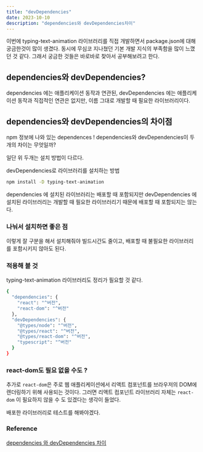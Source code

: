 ```yaml
---
title: "devDependencies"
date: 2023-10-10
description: "dependencies와 devDependencies차이"
---
```


이번에 typing-text-animation 라이브러리를 직접 개발하면서 package.json에 대해 궁금한것이 많이 생겼다. 동시에 무심코 지나쳤던 기본 개발 지식의 부족함을 많이 느꼈던 것 같다. 그래서 궁금한 것들은 바로바로 찾아서 공부해보려고 한다.

## dependencies와 devDependencies?

dependencies 에는 애플리케이션 동작과 연관된, devDependencies 에는 애플리케이션 동작과 직접적인 연관은 없지만, 이름 그대로 개발할 때 필요한 라이브러리이다.

## dependencies와 devDependencies의 차이점

npm 정보에 나와 있는 dependences ! dependencies와 devDependencies이 두개의 차이는 무엇일까?

일단 위 두개는 설치 방법이 다르다.

devDependencies로 라이브러리를 설치하는 방법

```bash
npm install -D typing-text-animation
```

dependencies 에 설치된 라이브러리는 배포할 때 포함되지만 devDependencies 에 설치된 라이브러리는 개발할 때 필요한 라이브러리기 때문에 배포할 때 포함되지는 않는다.

### 나눠서 설치하면 좋은 점

이렇게 잘 구분을 해서 설치해줘야 빌드시간도 줄이고, 배포할 때 불필요한 라이브러리를 포함시키지 않아도 된다.

### 적용해 볼 것

typing-text-animation 라이브러리도 정리가 필요할 것 같다.

```bash
{
  "dependencies": {
    "react": "^버전",
    "react-dom": "^버전"
  },
  "devDependencies": {
    "@types/node": "^버전",
    "@types/react": "^버전",
    "@types/react-dom": "^버전",
    "typescript": "^버전"
  }
}
```

### react-dom도 필요 없을 수도 ?

추가로 `react-dom`은 주로 웹 애플리케이션에서 리액트 컴포넌트를 브라우저의 DOM에 렌더링하기 위해 사용되는 것이다. 그러면 리액트 컴포넌트 라이브러리 자체는 `react-dom` 이 필요하지 않을 수 도 있겠다는 생각이 들었다.

배포한 라이브러리로 테스트를 해봐야겠다.

### Reference

[dependencies 와 devDependencies 차이](https://www.codeit.kr/community/questions/UXVlc3Rpb246NjBlNmQwN2I2ZjU1NDAxYWEyNzAyYjE1)
